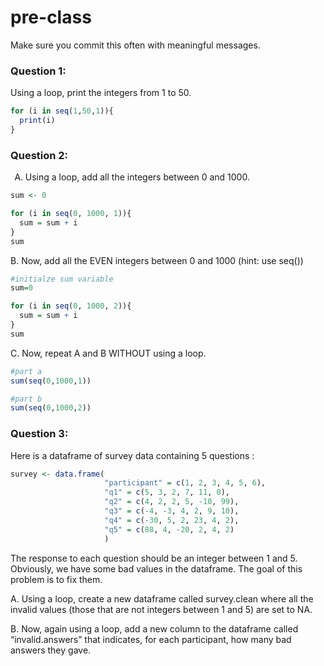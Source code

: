 # pre-class


Make sure you commit this often with meaningful messages. 




### Question 1:

Using a loop, print the integers from 1 to 50. 


```r
for (i in seq(1,50,1)){
  print(i)
}
```


### Question 2:

A.  Using a loop, add all the integers between 0 and 1000.

```r
sum <- 0

for (i in seq(0, 1000, 1)){
  sum = sum + i
}
sum
```

B. Now, add all the EVEN integers between 0 and 1000 (hint: use seq())

```r
#initialze sum variable
sum=0

for (i in seq(0, 1000, 2)){
  sum = sum + i
}
sum
```


C. Now, repeat A and B WITHOUT using a loop.

```r
#part a
sum(seq(0,1000,1))

#part b
sum(seq(0,1000,2))
```


### Question 3:

Here is a dataframe of survey data containing 5 questions :

```r
survey <- data.frame(
                     "participant" = c(1, 2, 3, 4, 5, 6),
                     "q1" = c(5, 3, 2, 7, 11, 0),
                     "q2" = c(4, 2, 2, 5, -10, 99),
                     "q3" = c(-4, -3, 4, 2, 9, 10),
                     "q4" = c(-30, 5, 2, 23, 4, 2),
                     "q5" = c(88, 4, -20, 2, 4, 2)
                     )
```
The response to each question should be an integer between 1 and 5. Obviously, we have some bad values in the dataframe. The goal of this problem is to fix them.

A. Using a loop, create a new dataframe called survey.clean where all the invalid values (those that are not integers between 1 and 5) are set to NA.

B. Now, again using a loop, add a new column to the dataframe called “invalid.answers” that indicates, for each participant, how many bad answers they gave.
